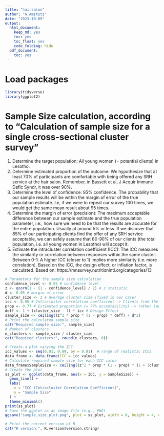```yaml
---
title: "hairsalon"
author: "A.Amstutz"
date: "2023-10-09"
output:
  html_document:
    keep_md: yes
    toc: yes
    toc_float: yes
    code_folding: hide
  pdf_document:
    toc: yes
---
```


# Load packages
```r
library(tidyverse)
library(ggplot2)

```

# Sample Size calculation, according to "Calculation of sample size for a single cross-sectional cluster survey"
1) Determine the target population: All young women (= potential clients) in Lesotho.
2) Determine estimated proportion of the outcome: We hypothesize that at least 70% of participants are comfortable with being offered any SRH service at the hair salon. Remember, in Bassett et al, J Acquir Immune Defic Syndr, it was over 90%.
3) Determine the level of confidence: 95% confidence. The probability that our sample results will be within the margin of error of the true population estimate. I.e, if we were to repeat our survey 100 times, we would get the same mean result about 95 times.
4) Determine the margin of error (precision): The maximum acceptable difference between our sample estimate and the true population parameter, i.e., how sure we need to be that the results are accurate for the entire population. Usually at around 5% or less. If we discover that 85% of our participating clients find the offer of any SRH service acceptable, we can safely assume that 80-90% of our clients (the total population, i.e. all young women in Lesotho) will accept it.
5) Estimate the intracluster correlation coefficient (ICC): The ICC measures the similarity or correlation between responses within the same cluster. Between 0-1. A higher ICC (closer to 1) implies more similarity (i.e. more correlation). Based on the ICC, the design effect, or inflation factor, is calculated.
Based on: https://mnsurvey.nutritionintl.org/categories/13 

```r
# Parameters for the sample size calculation
confidence_level <- 0.95 # confidence level
z <- qnorm(1 - (1 - confidence_level) / 2) # z statistic
d <- 0.05 # margin of error
cluster_size <- 3 # Average cluster size (fixed in our case)
icc <- 0.05 # Intracluster correlation coefficient -> Clients from the same hair stylist might be correlated in terms of outcome (acceptability), so, 0.05 is the lowest acceptable.
prop <- 0.77 # Estimated proportion (= 77% acceptability) -> rather low! The higher, the lower the sample size needed.
deff <- 1 + (cluster_size - 1) * icc # Design Effect
sample_size <- ceiling((z^2 * prop * (1 - prop) * deff) / d^2)
# Print the calculated sample size
cat("Required sample size:", sample_size)
# Number of clusters
n_clusters <- sample_size / cluster_size
cat("Required clusters:", round(n_clusters, 0))

# Create.a plot varying the ICC
icc_values <- seq(0.01, 0.09, by = 0.01)  # range of realistic ICCs
data_frame <- data.frame(ICC = icc_values)
# Calculate required sample size for each ICC value
data_frame$SampleSize <- ceiling((z^2 * prop * (1 - prop) * (1 + (cluster_size - 1) * data_frame$ICC)) / d^2)
# Create the plot
ss_plot <- ggplot(data_frame, aes(x = ICC, y = SampleSize)) +
  geom_line() +
  labs(
    x = "ICC (Intracluster Correlation Coefficient)",
    y = "Sample Size"
  ) +
  theme_minimal()
print(ss_plot)
# Save the ggplot as an image file (e.g., PNG)
ggsave("sample_size_plot.png", plot = ss_plot, width = 6, height = 4, units = "in")

# Print the current version of R
cat("R version:", R.version$version.string)

```

